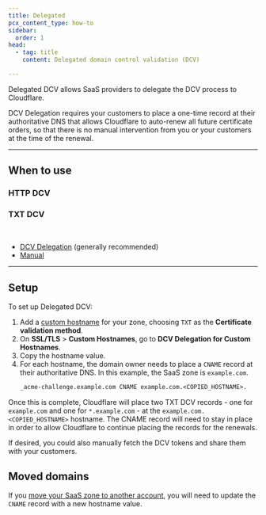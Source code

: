 ```yaml
---
title: Delegated
pcx_content_type: how-to
sidebar:
  order: 1
head:
  - tag: title
    content: Delegated domain control validation (DCV)

---
```



Delegated DCV allows SaaS providers to delegate the DCV process to Cloudflare.

DCV Delegation requires your customers to place a one-time record at their authoritative DNS that allows Cloudflare to auto-renew all future certificate orders, so that there is no manual intervention from you or your customers at the time of the renewal.

***

## When to use

### HTTP DCV

<Render file="http-dcv-situation" />

### TXT DCV

<Render file="txt-dcv-situation" /> <br/>

* [DCV Delegation](#setup) (generally recommended)
* [Manual](/cloudflare-for-platforms/cloudflare-for-saas/security/certificate-management/issue-and-validate/validate-certificates/txt/)

***

## Setup

To set up Delegated DCV:

1. Add a [custom hostname](/cloudflare-for-platforms/cloudflare-for-saas/domain-support/create-custom-hostnames/) for your zone, choosing `TXT` as the **Certificate validation method**.
2. On **SSL/TLS** > **Custom Hostnames**, go to **DCV Delegation for Custom Hostnames**.
3. Copy the hostname value.
4. For each hostname, the domain owner needs to place a `CNAME` record at their authoritative DNS. In this example, the SaaS zone is `example.com`.
   ```txt
   _acme-challenge.example.com CNAME example.com.<COPIED_HOSTNAME>.
   ```

Once this is complete, Cloudflare will place two TXT DCV records - one for `example.com` and one for `*.example.com` - at the `example.com.<COPIED_HOSTNAME>` hostname. The CNAME record will need to stay in place in order to allow Cloudflare to continue placing the records for the renewals.

If desired, you could also manually fetch the DCV tokens and share them with your customers.

## Moved domains

If you [move your SaaS zone to another account](/fundamentals/setup/manage-domains/move-domain/), you will need to update the `CNAME` record with a new hostname value.
